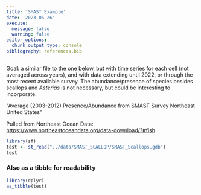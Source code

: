```yaml
---
title: 'SMAST Example'
date: '2023-06-26'
execute: 
  message: false
  warning: false
editor_options: 
  chunk_output_type: console
bibliography: references.bib
---
```


Goal: a similar file to the one below, but with time series for each cell (not averaged across years), and with data extending until 2022, or through the most recent available survey. The abundance/presence of species besides scallops and *Asterias* is not necessary, but could be interesting to incorporate.

"Average (2003-2012) Presence/Abundance from SMAST Survey Northeast United States"

Pulled from Northeast Ocean Data: <https://www.northeastoceandata.org/data-download/?#fish>

```r
library(sf)
test <- st_read("../data/SMAST_SCALLOP/SMAST_Scallops.gdb")
test
```

### Also as a tibble for readability

```r
library(dplyr)
as_tibble(test)
```
